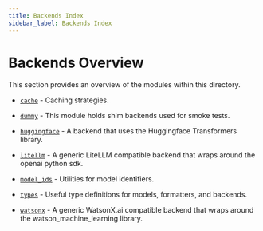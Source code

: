 ```yaml
---
title: Backends Index
sidebar_label: Backends Index
---
```


# Backends Overview

This section provides an overview of the modules within this directory.

* [`cache`](/api-reference/backends/cache) - Caching strategies.

* [`dummy`](/api-reference/backends/dummy) - This module holds shim backends used for smoke tests.

* [`huggingface`](/api-reference/backends/huggingface) - A backend that uses the Huggingface Transformers library.

* [`litellm`](/api-reference/backends/litellm) - A generic LiteLLM compatible backend that wraps around the openai python sdk.

* [`model_ids`](/api-reference/backends/model_ids) - Utilities for model identifiers.

* [`types`](/api-reference/backends/types) - Useful type definitions for models, formatters, and backends.

* [`watsonx`](/api-reference/backends/watsonx) - A generic WatsonX.ai compatible backend that wraps around the watson_machine_learning library.
